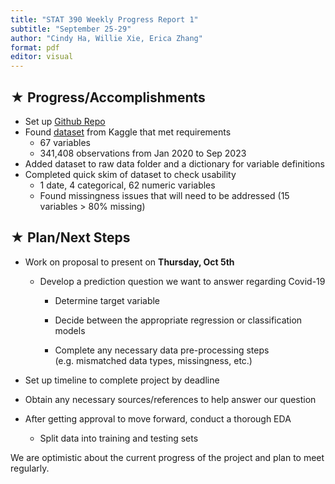 ```yaml
---
title: "STAT 390 Weekly Progress Report 1"
subtitle: "September 25-29"
author: "Cindy Ha, Willie Xie, Erica Zhang"
format: pdf
editor: visual
---
```


## ★ Progress/Accomplishments

-   Set up [Github Repo](https://github.com/AzureAmber/STAT-390-Covid-Project)
-   Found [dataset](https://doi.org/10.34740/KAGGLE/DSV/6559049) from Kaggle that met requirements
    -   67 variables
    -   341,408 observations from Jan 2020 to Sep 2023
-   Added dataset to raw data folder and a dictionary for variable definitions
-   Completed quick skim of dataset to check usability
    -   1 date, 4 categorical, 62 numeric variables
    -   Found missingness issues that will need to be addressed (15 variables > 80\% missing)

## ★ Plan/Next Steps

-   Work on proposal to present on **Thursday, Oct 5th**

    -   Develop a prediction question we want to answer regarding Covid-19

        -   Determine target variable

        -   Decide between the appropriate regression or classification models

        -   Complete any necessary data pre-processing steps (e.g. mismatched data types, missingness, etc.)

-   Set up timeline to complete project by deadline

-   Obtain any necessary sources/references to help answer our question

-   After getting approval to move forward, conduct a thorough EDA

    -   Split data into training and testing sets

We are optimistic about the current progress of the project and plan to meet regularly.
